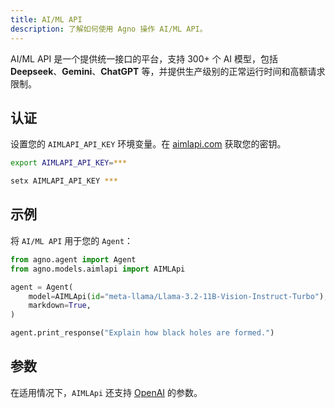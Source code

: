 ```yaml
---
title: AI/ML API
description: 了解如何使用 Agno 操作 AI/ML API。
---
```


AI/ML API 是一个提供统一接口的平台，支持 300+ 个 AI 模型，包括 **Deepseek**、**Gemini**、**ChatGPT** 等，并提供生产级别的正常运行时间和高额请求限制。

## 认证

设置您的 `AIMLAPI_API_KEY` 环境变量。在 [aimlapi.com](https://aimlapi.com/?utm_source=agno&utm_medium=github&utm_campaign=integration) 获取您的密钥。

<CodeGroup>

```bash Mac
export AIMLAPI_API_KEY=***
````

```bash Windows
setx AIMLAPI_API_KEY ***
```

</CodeGroup>

## 示例

将 `AI/ML API` 用于您的 `Agent`：

<CodeGroup>

```python agent.py
from agno.agent import Agent
from agno.models.aimlapi import AIMLApi

agent = Agent(
    model=AIMLApi(id="meta-llama/Llama-3.2-11B-Vision-Instruct-Turbo"),
    markdown=True,
)

agent.print_response("Explain how black holes are formed.")
```

</CodeGroup>

## 参数

<Snippet file="model-aimlapi-params.mdx" />

在适用情况下，`AIMLApi` 还支持 [OpenAI](/reference/models/openai) 的参数。